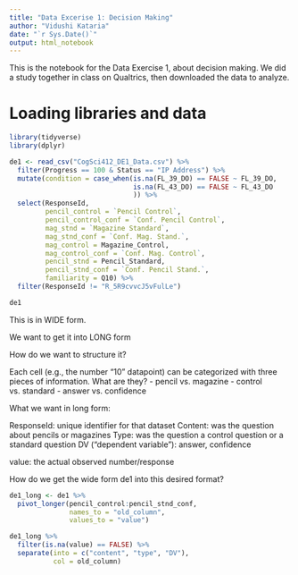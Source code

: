 ```yaml
---
title: "Data Excerise 1: Decision Making"
author: "Vidushi Kataria"
date: "`r Sys.Date()`"
output: html_notebook
---
```


This is the notebook for the Data Exercise 1, about decision making. We did a study together in class on Qualtrics, then downloaded the data to analyze. 

# Loading libraries and data
```r
library(tidyverse)
library(dplyr)
```


```r
de1 <- read_csv("CogSci412_DE1_Data.csv") %>%
  filter(Progress == 100 & Status == "IP Address") %>%
  mutate(condition = case_when(is.na(FL_39_DO) == FALSE ~ FL_39_DO,
                               is.na(FL_43_DO) == FALSE ~ FL_43_DO
                               )) %>%
  select(ResponseId,
         pencil_control = `Pencil Control`, 
         pencil_control_conf = `Conf. Pencil Control`,
         mag_stnd = `Magazine Standard`,
         mag_stnd_conf = `Conf. Mag. Stand.`,
         mag_control = Magazine_Control,
         mag_control_conf = `Conf. Mag. Control`,
         pencil_stnd = Pencil_Standard,
         pencil_stnd_conf = `Conf. Pencil Stand.`,
         familiarity = Q10) %>%
  filter(ResponseId != "R_5R9cvvcJ5vFulLe")

```


```r
de1
```
This is in WIDE form.

We want to get it into LONG form

How do we want to structure it?

Each cell (e.g., the number "10" datapoint) can be categorized with three pieces of information. What are they?
- pencil vs. magazine
- control vs. standard
- answer vs. confidence

What we want in long form:

ResponseId: unique identifier for that dataset
Content: was the question about pencils or magazines 
Type: was the question a control question or a standard question
DV ("dependent variable"): answer, confidence 

value: the actual observed number/response 

How do we get the wide form de1 into this desired format? 

```r
de1_long <- de1 %>%
  pivot_longer(pencil_control:pencil_stnd_conf,
               names_to = "old_column", 
               values_to = "value")
```


```r
de1_long %>%
  filter(is.na(value) == FALSE) %>%
  separate(into = c("content", "type", "DV"),
           col = old_column)
```

